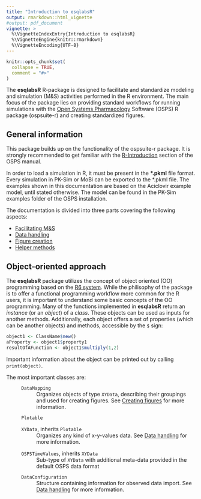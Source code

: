 ```yaml
---
title: "Introduction to esqlabsR"
output: rmarkdown::html_vignette
#output: pdf_document
vignette: >
  %\VignetteIndexEntry{Introduction to esqlabsR}
  %\VignetteEngine{knitr::rmarkdown}
  %\VignetteEncoding{UTF-8}
---
```


```r
knitr::opts_chunk$set(
  collapse = TRUE,
  comment = "#>"
)
```

The **esqlabsR** R-package is designed to facilitate and standardize modeling and simulation (M&S) activities performed in the R environment. The main focus of the package lies on providing standard workflows for running simulations with the [Open Systems Pharmacology](http://www.open-systems-pharmacology.org/) Software (OSPS) R package (ospsuite-r) and creating standardized figures.

## General information
This package builds up on the functionality of the ospsuite-r package. It is strongly recommended to get familiar with the [R-Introduction](https://docs.open-systems-pharmacology.org/working-with-r/r-introduction) section of the OSPS manual.

In order to load a simulation in R, it must be present in the **\*.pkml** file format. Every simulation in PK-Sim or MoBi can be exported to the *.pkml file. The examples shown in this documentation are based on the Aciclovir example model, until stated otherwise. The model can be found in the PK-Sim examples folder of the OSPS installation.

The documentation is divided into three parts covering the following aspects:

* [Facilitating M&S](modeling-simulation.html)
* [Data handling](data-handling.html)
* [Figure creation](figure-creation.html)
* [Helper methods](helper-methods.html)

## Object-oriented approach
The **esqlabsR** package utilizes the concept of object oriented (OO) programming based on the [R6 system](https://adv-r.hadley.nz/r6.html). While the philisophy of the package is to offer a functional programming workflow more common for the R users, it is important to understand some basic concepts of the OO programming. Many of the functions implemented in **esqlabsR** return an *instance* (or an *object*) of a *class*. These objects can be used as inputs for another methods. Additionally, each object offers a set of properties (which can be another objects) and methods, accessible by the `$` sign:

```r
object1 <- ClassName$new()
aProperty <- object1$property1
resultOfAFunction <- object1$multiply(1,2)
```

Important information about the object can be printed out by calling `print(object)`.

The most important classes are:

  : `DataMapping`
    : Organizes objects of type `XYData`, describing their groupings and used for creating figures. See [Creating figures](figure-creation.html) for more information.
  : `Plotable`
  : `XYData`, inherits `Plotable`
    : Organizes any kind of x-y-values data. See [Data handling](data-handling.html) for more information.
  : `OSPSTimeValues`, inherits `XYData`
    : Sub-type of `XYData` with additional meta-data provided in the default OSPS data format
  : `DataConfiguration`
    : Structure containing information for observed data import. See [Data handling](data-handling.html) for more information.

